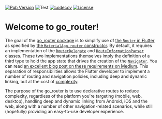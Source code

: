 [![Pub Version](https://img.shields.io/pub/v/go_router?label=go_router&labelColor=333940&logo=dart)](https://pub.dev/packages/go_router)&nbsp;![Test](https://github.com/csells/go_router/workflows/validate/badge.svg)&nbsp;[![codecov](https://codecov.io/gh/csells/go_router/branch/master/graph/badge.svg?token=4XJU30IGO3)](https://codecov.io/gh/csells/go_router)&nbsp;[![License](https://img.shields.io/badge/License-BSD%203--Clause-blue.svg)](https://opensource.org/licenses/BSD-3-Clause)

# Welcome to go_router!

The goal of the [go_router package](https://pub.dev/packages/go_router) is to
simplify use of [the `Router` in
Flutter](https://api.flutter.dev/flutter/widgets/Router-class.html) as specified
by [the `MaterialApp.router`
constructor](https://api.flutter.dev/flutter/material/MaterialApp/MaterialApp.router.html).
By default, it requires an implementation of the
[`RouterDelegate`](https://api.flutter.dev/flutter/widgets/RouterDelegate-class.html)
and
[`RouteInformationParser`](https://api.flutter.dev/flutter/widgets/RouteInformationParser-class.html)
classes. These two implementations themselves imply the definition of a third
type to hold the app state that drives the creation of the
[`Navigator`](https://api.flutter.dev/flutter/widgets/Navigator-class.html). You
can read [an excellent blog post on these requirements on
Medium](https://medium.com/flutter/learning-flutters-new-navigation-and-routing-system-7c9068155ade).
This separation of responsibilities allows the Flutter developer to implement a
number of routing and navigation policies, including deep and dynamic linking,
but at the cost of
[complexity](https://www.reddit.com/r/FlutterDev/comments/koxx4w/why_navigator_20_sucks/).

The purpose of the go_router is to use declarative routes to reduce complexity,
regardless of the platform you're targeting (mobile, web, desktop), handling
deep and dynamic linking from Android, iOS and the web, along with a number of
other navigation-related scenarios, while still (hopefully) providing an
easy-to-use developer experience.
